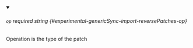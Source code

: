 
<details className="config-field" data-expandable="false" open>
<summary>

###### `op` <span className="config-field-required" data-required="false">required</span> <span className="config-field-type">string</span> <span className="config-field-default"></span> <span className="config-field-enum"></span> {#experimental-genericSync-import-reversePatches-op}

Operation is the type of the patch

</summary>



</details>

